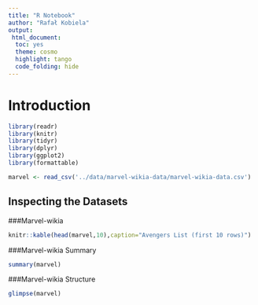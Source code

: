 ```yaml
---
title: "R Notebook"
author: "Rafał Kobiela"
output: 
 html_document:
  toc: yes
  theme: cosmo
  highlight: tango
  code_folding: hide
---
```



# Introduction

```r
library(readr)
library(knitr)
library(tidyr)
library(dplyr)
library(ggplot2)
library(formattable)

marvel <- read_csv('../data/marvel-wikia-data/marvel-wikia-data.csv')
```

## Inspecting the Datasets {.tabset .tabset-fade .tabset-pills}

###Marvel-wikia
```r
knitr::kable(head(marvel,10),caption="Avengers List (first 10 rows)")
```

###Marvel-wikia Summary
```r
summary(marvel)
```

###Marvel-wikia Structure
```r
glimpse(marvel)
```